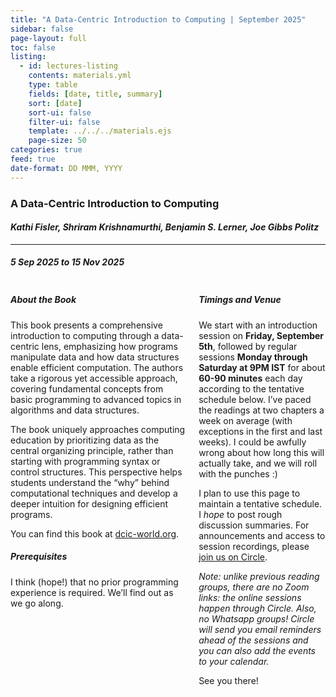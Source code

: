 ```yaml
---
title: "A Data-Centric Introduction to Computing | September 2025"
sidebar: false
page-layout: full
toc: false
listing:
  - id: lectures-listing
    contents: materials.yml
    type: table
    fields: [date, title, summary]
    sort: [date]
    sort-ui: false
    filter-ui: false
    template: ../../../materials.ejs
    page-size: 50
categories: true
feed: true
date-format: DD MMM, YYYY
---
```


### A Data-Centric Introduction to Computing

#### _Kathi Fisler, Shriram Krishnamurthi, Benjamin S. Lerner, Joe Gibbs Politz_

---

##### 5 Sep 2025 to 15 Nov 2025

:::: {.columns}

::: {.column width="58%"}
:::{.callout-note icon="false"}
##### About the Book

This book presents a comprehensive introduction to computing through a data-centric lens, emphasizing how programs manipulate data and how data structures enable efficient computation. The authors take a rigorous yet accessible approach, covering fundamental concepts from basic programming to advanced topics in algorithms and data structures.

The book uniquely approaches computing education by prioritizing data as the central organizing principle, rather than starting with programming syntax or control structures. This perspective helps students understand the "why" behind computational techniques and develop a deeper intuition for designing efficient programs.

You can find this book at [dcic-world.org](https://dcic-world.org/2025-02-09/index.html).
:::

:::{.callout-tip icon="false"}
##### Prerequisites

I think (hope!) that no prior programming experience is required. We'll find out as we go along. 
:::

:::

::: {.column width="42%"}
:::{.callout-caution icon="false"}
##### Timings and Venue

We start with an introduction session on **Friday, September 5th**, followed by regular sessions **Monday through Saturday at 9PM IST** for about **60-90 minutes** each day according to the tentative schedule below. I've paced the readings at two chapters a week on average (with exceptions in the first and last weeks). I could be awfully wrong about how long this will actually take, and we will roll with the punches :)


I plan to use this page to maintain a tentative schedule. I _hope_ to post rough discussion summaries. For announcements and access to session recordings, please [join us on Circle](https://neeldhara.circle.so/join?invitation_token=924361a2580c337aa021cb792310818b8a04df69-4a5a6b8f-3871-4da1-a5b7-bf67206599aa). 

_Note: unlike previous reading groups, there are no Zoom links: the online sessions happen through Circle. Also, no Whatsapp groups! Circle will send you email reminders ahead of the sessions and you can also add the events to your calendar._

See you there!
:::
:::

::::

:::{#lectures-listing}
:::
